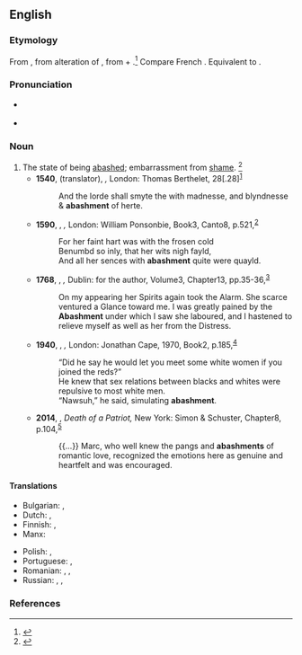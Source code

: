 ==English==

===Etymology===
From {{inh|en|enm|abaishment}}, from {{der|en|frm|abaissement||astonishment}} alteration of {{m|frm|esbaissement}}, from {{m|frm|esbaiss}} + {{m|frm|-ment}}.<ref>{{R:MW3 1976|page=2}}</ref> Compare French {{m|fr|ébahissement}}. Equivalent to {{suffix|en|abash|ment}}.

===Pronunciation===
* {{a|RP}} {{IPA|en|/əˈbæʃ.mənt/}}
* {{a|GenAm}} {{IPA|en|/əˈbæʃ.mənt/}}

===Noun===
{{en-noun|~}}

# The state of being [[abashed]]; embarrassment from [[shame]]. {{defdate|First attested from 1350 to 1470.}}<ref>{{R:SOED5|page=2}}</ref>
#* '''1540''', {{w|Myles Coverdale}} (translator), ''{{w|Great Bible|The Byble in Englyshe}},'' London: Thomas Berthelet, {{w|Deuteronomy}} 28[.28]<sup>[http://name.umdl.umich.edu/A10405.0001.001]</sup>
#*: And the lorde shall smyte the with madnesse, and blyndnesse & '''abashment''' of herte.
#* '''1590''', {{w|Edmund Spenser}}, ''{{w|The Faerie Queene}},'' London: William Ponsonbie, Book{{nbsp}}3, Canto{{nbsp}}8, p.{{nbsp}}521,<sup>[http://name.umdl.umich.edu/A12777.0001.001]</sup>
#*: For her faint hart was with the frosen cold
#*: Benumbd so inly, that her wits nigh fayld,
#*: And all her sences with '''abashment''' quite were quayld.
#* '''1768''', {{w|Henry Brooke (writer)|Henry Brooke}}, ''{{w|The Fool of Quality}},'' Dublin: for the author, Volume{{nbsp}}3, Chapter{{nbsp}}13, pp.{{nbsp}}35-36,<sup>[http://name.umdl.umich.edu/004836069.0001.003]</sup>
#*: On my appearing her Spirits again took the Alarm. She scarce ventured a Glance toward me. I was greatly pained by the '''Abashment''' under which I saw she laboured, and I hastened to relieve myself as well as her from the Distress.
#* '''1940''', {{w|Richard Wright (author)|Richard Wright}}, ''{{w|Native Son}},'' London: Jonathan Cape, 1970, Book{{nbsp}}2, p.{{nbsp}}185,<sup>[https://archive.org/details/in.ernet.dli.2015.499539/page/n221]</sup>
#*: “Did he say he would let you meet some white women if you joined the reds?”
#*: He knew that sex relations between blacks and whites were repulsive to most white men.
#*: “Nawsuh,” he said, simulating '''abashment'''.
#* '''2014''', {{w|Don Gutteridge (writer)|Don Gutteridge}}, ''Death of a Patriot,'' New York: Simon & Schuster, Chapter{{nbsp}}8, p.{{nbsp}}104,<sup>[https://archive.org/details/deathofpatriotma0000gutt]</sup>
#*: {{...}} Marc, who well knew the pangs and '''abashments''' of romantic love, recognized the emotions here as genuine and heartfelt and was encouraged.

====Translations====
{{trans-top|the state of being abashed; confusion from shame}}
* Bulgarian: {{t|bg|засраменост|sc=Cyrl}}, {{t+|bg|смущение|sc=Cyrl}}
* Dutch: {{t+|nl|verlegenheid|f}}, {{t|nl|moeilijk parket}}
* Finnish: {{t+|fi|häpeä}}, {{t+|fi|hämminki}}
* Manx: {{t|gv|nearey|f}}
{{trans-mid}}
* Polish: {{t+|pl|zmieszanie|n}}, {{t+|pl|zakłopotanie|n}}
* Portuguese: {{t+|pt|confusão}}, {{t+|pt|vergonha}}
* Romanian: {{t+|ro|jenă|f}}, {{t+|ro|rușine|f}}, {{t+|ro|rușinare|f}}
* Russian: {{t+|ru|расте́рянность|f}}, {{t+|ru|смуще́ние|n}}, {{t+|ru|замеша́тельство|n}}
{{trans-bottom}}

===References===
<references/>